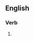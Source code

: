 ==English==

===Verb===
{{head|en|verb form}}

# {{present participle of|en|transubstantiate|nocat=1}}